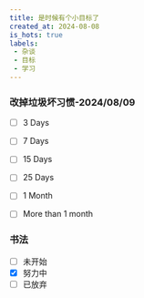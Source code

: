 ```yaml
---
title: 是时候有个小目标了
created_at: 2024-08-08
is_hots: true
labels: 
 - 杂谈
 - 目标
 - 学习
---
```

### 改掉垃圾坏习惯-2024/08/09
- [ ] 3 Days
- [ ] 7 Days
- [ ] 15 Days
- [ ] 25 Days
- [ ] 1 Month
- [ ] More than 1 month


### 书法
- [ ] 未开始
- [x] 努力中
- [ ] 已放弃
